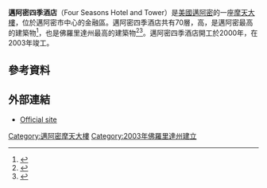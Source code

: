 '''邁阿密四季酒店'''（Four Seasons Hotel and Tower）是[[美國|美國]][[邁阿密|邁阿密]]的一座[[摩天大樓|摩天大樓]]，位於邁阿密市中心的金融區。邁阿密四季酒店共有70層，高{{convert|789|ft|m}}，是邁阿密最高的建築物<ref name="CTBUH">{{cite web|url=http://www.ctbuh.org/Portals/0/Tallest/CTBUH_TallestMiami.pdf|publisher=[[Council_on_Tall_Buildings_and_Urban_Habitat|Council on Tall Buildings and Urban Habitat]]|title=Tallest buildings in Miami|accessdate=2009-08-28|format=pdf|year=2009}}</ref>，也是佛羅里達州最高的建築物<ref name="emp">{{cite web|url=http://www.emporis.com/application/?nav=building&id=100767|title=Four Seasons Hotel & Tower|accessdate=2009-08-27}}</ref><ref name="Norchem">{{cite web|url=http://www.norchem.com/technical-project-highlights-four-seasons-hotel.html|title=Project Highlights — Four Seasons Hotel & Tower – Miami, Florida|accessdate=2009-08-28|publisher=Norchem|archive-date=2020-02-02|archive-url=https://web.archive.org/web/20200202104514/https://www.norchem.com/technical-project-highlights-four-seasons-hotel.html|dead-url=no}}</ref>。邁阿密四季酒店開工於2000年，在2003年竣工。
==參考資料==
<references/>
==外部連結==
{{Commonscat|Four Seasons Hotel Miami|邁阿密四季酒店}}
*[http://www.fourseasons.com/miami/ Official site] {{Wayback|url=http://www.fourseasons.com/miami/ |date=20210507025413 }}
[[Category:邁阿密摩天大樓|Category:邁阿密摩天大樓]]
[[Category:2003年佛羅里達州建立|Category:2003年佛羅里達州建立]]